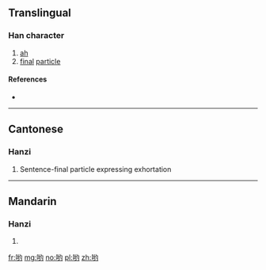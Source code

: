 {{also|喲}}
==Translingual==

===Han character===
{{Han char|rn=30|rad=口|as=06|sn=9|four=|canj=RVMI|ids=⿰口约}}

# [[ah]]
# [[final]] [[particle]]

====References====
* {{Han ref|kx=0189.271|hdz=10624.090|uh=54DF|ud=21727}}

----

==Cantonese==

===Hanzi===
{{yue-hanzi|jyut=|y=yo1|tra=喲}}

# Sentence-final particle expressing exhortation

----

==Mandarin==

===Hanzi===
{{cmn-hanzi|tra=喲|pin=[[yo]] ([[yo5]])|wg=*<sup>5</sup>}}

# {{defn|lang=cmn|sort=口06}}

[[fr:哟]]
[[mg:哟]]
[[no:哟]]
[[pl:哟]]
[[zh:哟]]